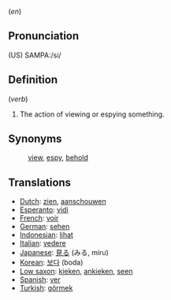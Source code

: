 (<i>en</i>)

== Pronunciation ==

(US) SAMPA:/si/

== Definition ==

(<i>verb</i>)
# The action of viewing or espying something.


== Synonyms ==
:[[view]], [[espy]], [[behold]]

== Translations ==
*[[Dutch]]: [[zien]], [[aanschouwen]]
*[[Esperanto]]: [[vidi]]
*[[French]]: [[voir]]
*[[German]]: [[sehen]]
*[[Indonesian]]: [[lihat]]
*[[Italian]]: [[vedere]]
*[[Japanese]]: [[見る]] (みる, miru)
*[[Korean]]: [[보다]] (boda)
*[[Low saxon]]: [[kieken]], [[ankieken]], [[seen]]
*[[Spanish]]: [[ver]]
*[[Turkish]]: [[görmek]]